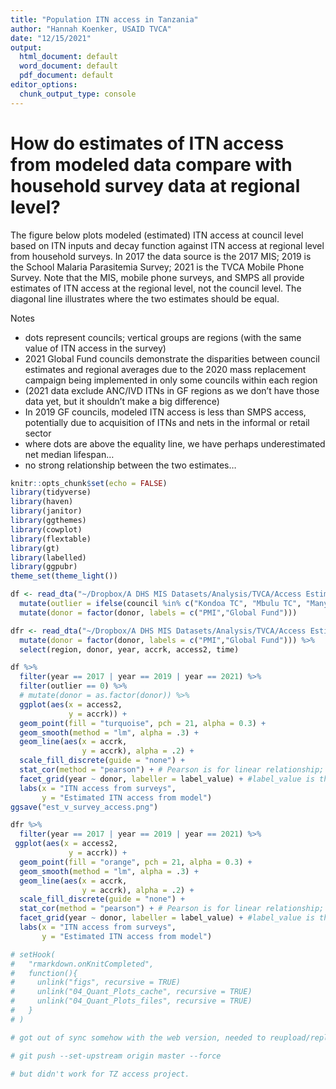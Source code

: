```yaml
---
title: "Population ITN access in Tanzania"
author: "Hannah Koenker, USAID TVCA"
date: "12/15/2021"
output:
  html_document: default
  word_document: default
  pdf_document: default
editor_options:
  chunk_output_type: console
---
```


# How do estimates of ITN access from modeled data compare with household survey data at regional level?

The figure below plots modeled (estimated) ITN access at council level based on ITN inputs and decay function against ITN access at regional level from household surveys. In 2017 the data source is the 2017 MIS; 2019 is the School Malaria Parasitemia Survey; 2021 is the TVCA Mobile Phone Survey. Note that the MIS, mobile phone surveys, and SMPS all provide estimates of ITN access at the regional level, not the council level. The diagonal line illustrates where the two estimates should be equal.

Notes

- dots represent councils; vertical groups are regions (with the same value of ITN access in the survey)
- 2021 Global Fund councils demonstrate the disparities between council estimates and regional averages due to the 2020 mass replacement campaign being implemented in only some councils within each region
- (2021 data exclude ANC/IVD ITNs in GF regions as we don’t have those data yet, but it shouldn’t make a big difference)
- In 2019 GF councils, modeled ITN access is less than SMPS access, potentially due to acquisition of ITNs and nets in the informal or retail sector
- where dots are above the equality line, we have perhaps underestimated net median lifespan...
- no strong relationship between the two estimates...

```r
knitr::opts_chunk$set(echo = FALSE)
library(tidyverse)
library(haven)
library(janitor)
library(ggthemes)
library(cowplot)
library(flextable)
library(gt)
library(labelled)
library(ggpubr)
theme_set(theme_light())
```


```r
df <- read_dta("~/Dropbox/A DHS MIS Datasets/Analysis/TVCA/Access Estimates/output/tz__accrk_total_znz_tnvs_strat_mrc_snp_rch_pop_2012_2030.dta") %>% 
  mutate(outlier = ifelse(council %in% c("Kondoa TC", "Mbulu TC", "Manyoni DC", "Manyoni TC", "Itigi DC", "Songwe DC", "Mlele DC", "Mpimbwe DC", "Mtama DC", "Bunda TC", "Tarime TC", "Tarime DC", "Buchosa DC", "Sengerema DC", "Bagamoyo DC", "Chalinze DC", "Rufiji DC", "Kibiti DC", "Nzega TC"), 1, 0)) %>%
  mutate(donor = factor(donor, labels = c("PMI","Global Fund")))

dfr <- read_dta("~/Dropbox/A DHS MIS Datasets/Analysis/TVCA/Access Estimates/output/tz_region_acc_v_acc.dta") %>% 
  mutate(donor = factor(donor, labels = c("PMI","Global Fund"))) %>% 
  select(region, donor, year, accrk, access2, time)

```

```r

df %>%
  filter(year == 2017 | year == 2019 | year == 2021) %>%
  filter(outlier == 0) %>%
  # mutate(donor = as.factor(donor)) %>%
  ggplot(aes(x = access2,
             y = accrk)) +
  geom_point(fill = "turquoise", pch = 21, alpha = 0.3) +
  geom_smooth(method = "lm", alpha = .3) +
  geom_line(aes(x = accrk,
                y = accrk), alpha = .2) +
  scale_fill_discrete(guide = "none") +
  stat_cor(method = "pearson") + # Pearson is for linear relationship; Spearman works with monotonic relationships/ranked order as well
  facet_grid(year ~ donor, labeller = label_value) + #label_value is the default, will take from factors.
  labs(x = "ITN access from surveys",
       y = "Estimated ITN access from model")
ggsave("est_v_survey_access.png")
```

```r
dfr %>%
  filter(year == 2017 | year == 2019 | year == 2021) %>%
 ggplot(aes(x = access2,
             y = accrk)) +
  geom_point(fill = "orange", pch = 21, alpha = 0.3) +
  geom_smooth(method = "lm", alpha = .3) +
  geom_line(aes(x = accrk,
                y = accrk), alpha = .2) +
  scale_fill_discrete(guide = "none") +
  stat_cor(method = "pearson") + # Pearson is for linear relationship; Spearman works with monotonic relationships/ranked order as well
  facet_grid(year ~ donor, labeller = label_value) + #label_value is the default, will take from factors.
  labs(x = "ITN access from surveys",
       y = "Estimated ITN access from model")
```

```r
# setHook(
#   "rmarkdown.onKnitCompleted",
#   function(){
#     unlink("figs", recursive = TRUE)
#     unlink("04_Quant_Plots_cache", recursive = TRUE)
#     unlink("04_Quant_Plots_files", recursive = TRUE)
#   }
# )
```

```r

# got out of sync somehow with the web version, needed to reupload/replace all the web files with my local files:

# git push --set-upstream origin master --force 

# but didn't work for TZ access project.
```
